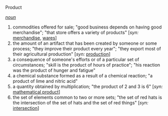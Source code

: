 Product

''[[noun]]''
# commodities offered for sale; "good business depends on having good merchandise"; "that store offers a variety of products" [''syn:'' [[merchandise]], [[wares]]]
# the amount of an artifact that has been created by someone or some process; "they improve their product every year"; "they export most of their agricultural production" [''syn:'' [[production]]]
# a consequence of someone's efforts or of a particular set of circumstances; "skill is the product of hours of practice"; "his reaction was the product of hunger and fatigue"
# a chemical substance formed as a result of a chemical reaction; "a product of lime and nitric acid"
# a quantity obtained by multiplication; "the product of 2 and 3 is 6" [''syn:'' [[mathematical product]]]
# the set of elements common to two or more sets; "the set of red hats is the intersection of the set of hats and the set of red things" [''syn:'' [[intersection]]]
